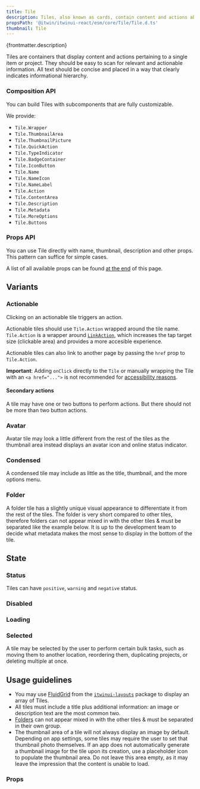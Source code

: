 ```yaml
---
title: Tile
description: Tiles, also known as cards, contain content and actions about a single subject.
propsPath: '@itwin/itwinui-react/esm/core/Tile/Tile.d.ts'
thumbnail: Tile
---
```


<p>{frontmatter.description}</p>

<LiveExample src='Tile.main.jsx'>
  <AllExamples.TileMainExample client:load />
</LiveExample>

Tiles are containers that display content and actions pertaining to a single item or project. They should be easy to scan for relevant and actionable information. All text should be concise and placed in a way that clearly indicates informational hierarchy.

### Composition API

You can build Tiles with subcomponents that are fully customizable.

We provide:

- `Tile.Wrapper`
- `Tile.ThumbnailArea`
- `Tile.ThumbnailPicture`
- `Tile.QuickAction`
- `Tile.TypeIndicator`
- `Tile.BadgeContainer`
- `Tile.IconButton`
- `Tile.Name`
- `Tile.NameIcon`
- `Tile.NameLabel`
- `Tile.Action`
- `Tile.ContentArea`
- `Tile.Description`
- `Tile.Metadata`
- `Tile.MoreOptions`
- `Tile.Buttons`

<LiveExample src='Tile.composition.jsx'>
  <AllExamples.TileCompositionExample client:load />
</LiveExample>

### Props API

You can use Tile directly with name, thumbnail, description and other props. This pattern can suffice for simple cases.

A list of all available props can be found [at the end](#props) of this page.

<LiveExample src='Tile.props.jsx'>
  <AllExamples.TilePropsExample client:load />
</LiveExample>

## Variants

### Actionable

Clicking on an actionable tile triggers an action.

Actionable tiles should use `Tile.Action` wrapped around the tile name. `Tile.Action` is a wrapper around [`LinkAction`](linkaction), which increases the tap target size (clickable area) and provides a more accesible experience.

<LiveExample src='Tile.actionable.jsx'>
  <AllExamples.TileActionableExample client:load />
</LiveExample>

Actionable tiles can also link to another page by passing the `href` prop to `Tile.Action`.

<LiveExample src='Tile.anchorlink.jsx'>
  <AllExamples.TileAnchorLinkExample client:load style={{ padding: 50 }} />
</LiveExample>

**Important**: Adding `onClick` directly to the `Tile` or manually wrapping the Tile with an `<a href="...">` is not recommended for [accessibility reasons](https://adrianroselli.com/2020/02/block-links-cards-clickable-regions-etc.html).

#### Secondary actions

A tile may have one or two buttons to perform actions. But there should not be more than two button actions.

<LiveExample src='Tile.quickactions.jsx'>
  <AllExamples.TileQuickActionsExample client:load />
</LiveExample>

### Avatar

Avatar tile may look a little different from the rest of the tiles as the thumbnail area instead displays an avatar icon and online status indicator.

<LiveExample src='Tile.avatar.jsx'>
  <AllExamples.TileAvatarExample client:load />
</LiveExample>

### Condensed

A condensed tile may include as little as the title, thumbnail, and the more options menu.

<LiveExample src='Tile.condensed.jsx'>
  <AllExamples.TileCondensedExample client:load />
</LiveExample>

### Folder

A folder tile has a slightly unique visual appearance to differentiate it from the rest of the tiles. The folder is very short compared to other tiles, therefore folders can not appear mixed in with the other tiles & must be separated like the example below. It is up to the development team to decide what metadata makes the most sense to display in the bottom of the tile.

<LiveExample src='Tile.folder.jsx'>
  <AllExamples.TileFolderExample client:load />
</LiveExample>

## State

### Status

Tiles can have `positive`, `warning` and `negative` status.

<LiveExample src='Tile.status.jsx'>
  <AllExamples.TileStatusExample client:load />
</LiveExample>

### Disabled

<LiveExample src='Tile.disabled.jsx'>
  <AllExamples.TileDisabledExample client:load />
</LiveExample>

### Loading

<LiveExample src='Tile.loading.jsx'>
  <AllExamples.TileLoadingExample client:load />
</LiveExample>

### Selected

A tile may be selected by the user to perform certain bulk tasks, such as moving them to another location, reordering them, duplicating projects, or deleting multiple at once.

<LiveExample src='Tile.selected.jsx'>
  <AllExamples.TileSelectedExample client:load />
</LiveExample>

## Usage guidelines

- You may use [FluidGrid](https://itwin.github.io/iTwinUI-layouts/#/fluid-grid) from the [`itwinui-layouts`](https://github.com/iTwin/iTwinUI-layouts) package to display an array of Tiles.
- All tiles must include a title plus additional information: an image or description text are the most common two.
- [Folders](#folder) can not appear mixed in with the other tiles & must be separated in their own group.
- The thumbnail area of a tile will not always display an image by default. Depending on app settings, some tiles may require the user to set that thumbnail photo themselves. If an app does not automatically generate a thumbnail image for the tile upon its creation, use a placeholder icon to populate the thumbnail area. Do not leave this area empty, as it may leave the impression that the content is unable to load.

### Props

<PropsTable path={frontmatter.propsPath} />
